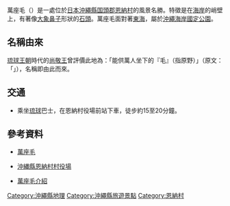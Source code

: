 {{Lewchewan|img=万座毛.jpg|imgwidth=260px|caption=盛夏的萬座毛|kanji=萬座毛|kana=マンザモー|romaji=Manzamoo}}
{{japanese|japanese=万座毛|kana=まんざもう|romaji=Manzamō}}

萬座毛（{{jpn|j=万座毛|hg=まんざもう}}）是一處位於[[日本|日本]][[沖繩縣|沖繩縣]][[国頭郡|国頭郡]][[恩納村|恩納村]]的風景名勝。特徵是在[[海岸|海岸]]的峭壁上，有著像[[大象|大象]][[鼻子|鼻子]]形狀的[[岩石|石頭]]。萬座毛面對著[[東海|東海]]，屬於[[沖繩海岸國定公園|沖繩海岸國定公園]]。

== 名稱由來 ==
[[琉球國|琉球王朝]]時代的[[尚敬王|尚敬王]]曾評價此地為：「能供萬人坐下的『毛』（指原野）」（原文：「{{lang|ja|万人を座するに足る毛}}」），名稱即由此而來。

== 交通 ==
*乘坐[[琉球|琉球]]巴士，在恩納村役場前站下車，徒步約15至20分鐘。

== 參考資料==
*{{ja}} [http://emu.happy.nu/tabi/panel/okinawa05.htm 萬座毛] {{Wayback|url=http://emu.happy.nu/tabi/panel/okinawa05.htm |date=20150107054831 }}
*{{ja}} [http://www.vill.onna.okinawa.jp/ 沖縄縣恩納村村役場] {{Wayback|url=http://www.vill.onna.okinawa.jp/ |date=20210427175253 }}
*{{ja}} [http://www.okinawahdr.com/okinawa-hdr-features-and-news/northern-okinawa/manzamo/ 萬座毛介紹] {{Wayback|url=http://www.okinawahdr.com/okinawa-hdr-features-and-news/northern-okinawa/manzamo/ |date=20200824161845 }}

{{Japan-geo-stub}}

{{DEFAULTSORT:Manzamo}}
[[Category:沖繩縣地理|Category:沖繩縣地理]]
[[Category:沖繩縣旅遊景點|Category:沖繩縣旅遊景點]]
[[Category:恩納村|Category:恩納村]]